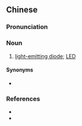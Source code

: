 {{also|发光二极体}}
==Chinese==
{{zh-forms|s=发光二极体|type=23}}

===Pronunciation===
{{zh-pron
|m=fāguāng èrjítǐ
|c=faat3 gwong1 ji6 gik6 tai2
|cat=n
}}

===Noun===
{{zh-noun}}

# [[light-emitting diode]]; [[LED]]

====Synonyms====
* {{zh-l|發光二極管}}

===References===
* {{pedialite|發光二極體|lang=zh}}
* {{pedialite|Light-emitting diode}}